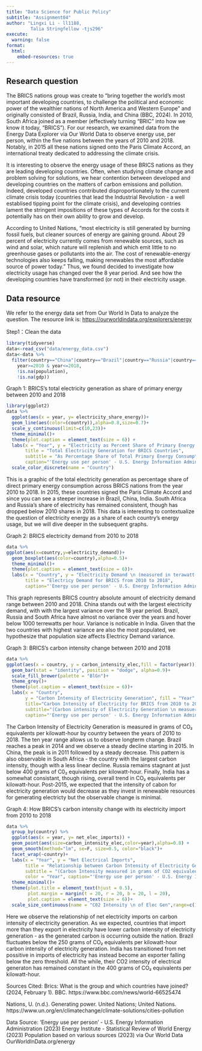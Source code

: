 ```yaml
---
title: "Data Science for Public Policy"
subtitle: "Assignment04"
author: "Lingxi Li - ll1188,
         Talia Stringfellow -tjs296"
execute:
  warning: false
format:
  html:
    embed-resources: true
---
```


## Research question

The BRICS nations group was create to "bring together the world's most important 
developing countries, to challenge the political and economic power of the wealthier 
nations of North America and Western Europe" and originally consisted of Brazil, 
Russia, India, and China (BBC, 2024). In 2010, South Africa joined as a member 
(effectively turning "BRIC" into how we know it today, "BRICS"). For our research,
we examined data from the Energy Data Explorer via Our World Data to observe
energy use, per person, within the five nations between the years of 2010 and 2018. 
Notably, in 2015 all these nations signed onto the Paris Climate Accord, an
international treaty dedicated to addressing the climate crisis. 

It is interesting to observe the energy usage of these BRICS nations as they are
leading developing countries. Often, when studying climate change and problem solving
for solutions, we hear contention between developed and developing countries on the 
matters of carbon emissions and pollution. Indeed, developed countries contributed 
disproportionately to the current climate crisis today (countries that lead the 
Industrial Revolution - a well establised tipping point for the climate crisis), 
and developing contries lament the stringent impositions of these types of Accords 
for the costs it potentially has on their own ability to grow and develop. 

According to United Nations, "most electricity is still generated by burning fossil 
fuels, but cleaner sources of energy are gaining ground. About 29 percent of electricity currently comes from renewable sources, such as wind and solar, which nature will replenish and which emit little to no greenhouse gases or pollutants into the air. The cost of renewable-energy technologies also keeps falling, making renewables the most affordable source of power today." Thus, we found decided to investigate how electricity usage has changed over the 8 
year period. And see how the developing countries have transformed (or not) in their
electricity usage. 

## Data resource

We refer to the energy data set from Our World In Data to analyze the question. The resource link is: <https://ourworldindata.org/explorers/energy>

Step1：Clean the data
```r
library(tidyverse)
data<-read_csv("data/energy_data.csv")
data<-data %>% 
  filter(country=="China"|country=="Brazil"|country=="Russia"|country=="India"|country=="South Africa",
    year>=2010 & year<=2018,
    !is.na(population),
    !is.na(gdp))
```

Graph 1:
BRICS's total electricity generation as share of primary energy between 2010 and 2018

```r
library(ggplot2)
data %>% 
  ggplot(aes(x = year, y= electricity_share_energy))+
  geom_line(aes(color=(country)),alpha=0.8,size=0.7)+
  scale_y_continuous(limit=c(10,23))+
  theme_minimal()+
  theme(plot.caption = element_text(size = 6)) +
  labs(x = "Year", y = "Electricity as Percent Share of Primary Energy \n(percentage point)", 
       title = "Total Electricity Generation for BRICS Countries",
       subtitle = "As Percentage Share of Total Primary Energy Consumption from 2010 to 2018",
       caption="'Energy use per person' - U.S. Energy Information Administration (2023) \n Energy Institute - Statistical Review of World Energy (2023) \n Population based on various sources (2023) via Our World Data \n OurWorldInData.org/energy") +
  scale_color_discrete(name = "Country")
```
This is a graphic of the total electricity generation as percentage share of 
direct primary energy consumption across BRICS nations from the year 2010 to 2018. 
In 2015, these countries signed the Paris Climate Accord and since you can see a 
steeper increase in Brazil, China, India. South Africa and Russia's share of 
electricity has remained consistent, though has dropped below 2010 shares in 2018. 
This data is interesting to contextualize the question of electricity energy as 
a share of each country's energy usage, but we will dive deeper in the subsequent 
graphs. 

Graph 2:
BRICS electricity demand from 2010 to 2018

```r
data %>% 
ggplot(aes(x=country,y=electricity_demand))+
  geom_boxplot(aes(color=country),alpha=0.5)+
  theme_minimal()+
  theme(plot.caption = element_text(size = 6))+
  labs(x = "Country", y = "Electricity Demand \n (measured in terawatt-hours)", 
       title = "Electricy Demand for BRICS from 2010 to 2018",
       caption="'Energy use per person' - U.S. Energy Information Administration (2023) \n Energy Institute - Statistical Review of World Energy (2023) \n Population based on various sources (2023) via Our World Data \n OurWorldInData.org/energy")
```
This graph represents BRICS country absolute amount of electricity demand range 
between 2010 and 2018. China stands out with the largest electricity demand, with 
with the largest variance over the 18 year period. Brazil, Russia and South Africa
have almost no variance over the years and hover below 1000 terrewatts per hour.
Variance is noticable in India. Given that the two countries with highest variance 
are also the most populated, we hypothesize that population size affects Electricy
Demand variance. 

Graph 3:
BRICS's carbon intensity change between 2010 and 2018

```r
data %>% 
ggplot(aes(x = country, y = carbon_intensity_elec,fill = factor(year))) +
  geom_bar(stat = "identity", position = "dodge", alpha=0.9)+
  scale_fill_brewer(palette = "BlGn")+
  theme_grey()+
  theme(plot.caption = element_text(size = 6))+
  labs(x = "Country", 
       y = "Carbon Intensity of Electricity Generation", fill = "Year",
       title="Carbon Intensity of Electricity for BRICS from 2010 to 2018",
       subtitle="(Carbon intensity of Electricity Generation \n measuered in grams of CO2 equivalents per kilowatt-hour)",
       caption="'Energy use per person' - U.S. Energy Information Administration (2023) \n Energy Institute - Statistical Review of World Energy (2023) \n Population based on various sources (2023) via Our World Data \n OurWorldInData.org/energy") 

```
The Carbon Intensity of Electricity Generation is measured in grams of CO₂ equivalents per kilowatt-hour by country between the years of 2010 to 2018. The ten year range 
allows us to observe longterm change. Brazil reaches a peak in 2014 and we observe
a steady decline starting in 2015. In China, the peak is in 2011 followed by a steady decrease. 
This pattern is also observable in South Africa - the country with the largest 
carbon intensity, though with a less linear decline. Russia remains stagnant at
just below 400 grams of C0₂ equivalents per kilowatt-hour. Finally, India has a 
somewhat consistant, though rising, overall trend in CO₂ equivalents per kilowatt-hour.
Post-2015, we expected that the intensity of cabon for electricity generation would 
decrease as they invest in renewable resources for generating electricty but the 
observable change is minimal. 

Graph 4:
How BRICS's carbon intensity change with its electricity import from 2010 to 2018
```r
data %>% 
  group_by(country) %>% 
  ggplot(aes(x = year, y= net_elec_imports)) +
  geom_point(aes(size=carbon_intensity_elec,color=year),alpha=0.8) +
  geom_smooth(method="lm", se=F, size=0.5, color="black")+
  facet_wrap(~country)+
  labs(x = "Year", y = "Net Electrical Imports", 
       title = "Relationship between Carbon Intensity of Electricity Generation \n and Net Electrical Imports \n From 2010 to 2018",
       subtitle = "(Carbon Intensity measured in grams of CO2 equivalents per kilowatt-hour)",
       color = "Year", caption="'Energy use per person' - U.S. Energy Information Administration (2023) \n Energy Institute - Statistical Review of World Energy (2023) \n Population based on various sources (2023) via Our World Data \n OurWorldInData.org/energy") +
  theme_minimal()+
  theme(plot.title = element_text(hjust = 0.5), 
        plot.margin = margin(t = 20, r = 20, b = 20, l = 20), 
        plot.caption = element_text(size = 6))+
  scale_size_continuous(name = "C02 Intensity \n of Elec Gen",range=c(1,12))
```

Here we observe the relationship of net electricity imports on carbon intensity of 
electricity generation. As we expected, countries that import more than they 
export in electricity have lower carbon intensity of electricity generation - as
the generated carbon is occurring outside the nation. Brazil fluctuates below the 
250 grams of CO₂ equivalents per kilowatt-hour carbon intensity of electricity 
generation. India has transitioned from net possitive in imports of electricity 
has instead become an exporter falling below the zero threshold. All the while, their
CO2 intensity of electrical generaton has remained constant in the 400 grams of 
CO₂ equivalents per kilowatt-hour.


Sources Cited:
Brics: What is the group and which countries have joined? (2024, February 1). BBC. https://www.bbc.com/news/world-66525474

Nations, U. (n.d.). Generating power. United Nations; United Nations. https://www.un.org/en/climatechange/climate-solutions/cities-pollution


Data Source:
'Energy use per person' - U.S. Energy Information Administration (2023) Energy 
Institute - Statistical Review of World Energy (2023) Population based on various 
sources (2023) via Our World Data OurWorldInData.org/energy
